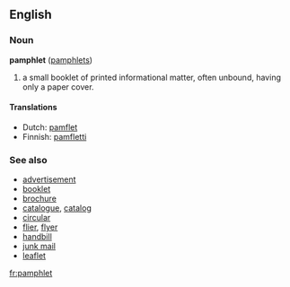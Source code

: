 ==English==
{{wikipedia}}
=== Noun ===
'''pamphlet''' ([[pamphlets]])

#a small booklet of printed informational matter, often unbound, having only a paper cover.

====Translations====
*Dutch: [[pamflet]]
*Finnish: [[pamfletti]]

===See also===
*[[advertisement]]
*[[booklet]]
*[[brochure]]
*[[catalogue]], [[catalog]]
*[[circular]]
*[[flier]], [[flyer]]
*[[handbill]]
*[[junk mail]]
*[[leaflet]]

[[fr:pamphlet]]